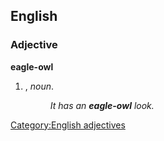 ==English==

===Adjective===
'''eagle-owl'''

# {{form of|Attributive form|[[eagle owl]]|nodot=1}}, ''noun''.
#:''It has an '''eagle-owl''' look.''
[[Category:English adjectives]]
